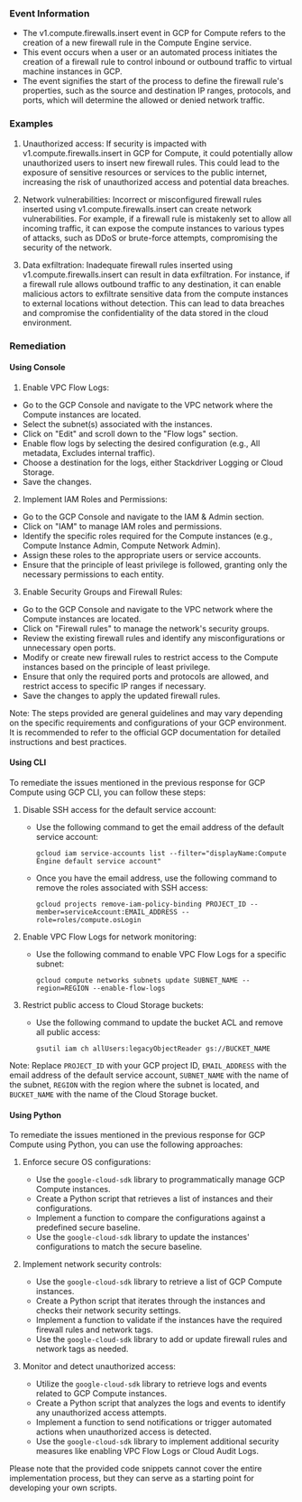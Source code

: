 
### Event Information

- The v1.compute.firewalls.insert event in GCP for Compute refers to the creation of a new firewall rule in the Compute Engine service.
- This event occurs when a user or an automated process initiates the creation of a firewall rule to control inbound or outbound traffic to virtual machine instances in GCP.
- The event signifies the start of the process to define the firewall rule's properties, such as the source and destination IP ranges, protocols, and ports, which will determine the allowed or denied network traffic.


### Examples

1. Unauthorized access: If security is impacted with v1.compute.firewalls.insert in GCP for Compute, it could potentially allow unauthorized users to insert new firewall rules. This could lead to the exposure of sensitive resources or services to the public internet, increasing the risk of unauthorized access and potential data breaches.

2. Network vulnerabilities: Incorrect or misconfigured firewall rules inserted using v1.compute.firewalls.insert can create network vulnerabilities. For example, if a firewall rule is mistakenly set to allow all incoming traffic, it can expose the compute instances to various types of attacks, such as DDoS or brute-force attempts, compromising the security of the network.

3. Data exfiltration: Inadequate firewall rules inserted using v1.compute.firewalls.insert can result in data exfiltration. For instance, if a firewall rule allows outbound traffic to any destination, it can enable malicious actors to exfiltrate sensitive data from the compute instances to external locations without detection. This can lead to data breaches and compromise the confidentiality of the data stored in the cloud environment.

### Remediation

#### Using Console

1. Enable VPC Flow Logs:
- Go to the GCP Console and navigate to the VPC network where the Compute instances are located.
- Select the subnet(s) associated with the instances.
- Click on "Edit" and scroll down to the "Flow logs" section.
- Enable flow logs by selecting the desired configuration (e.g., All metadata, Excludes internal traffic).
- Choose a destination for the logs, either Stackdriver Logging or Cloud Storage.
- Save the changes.

2. Implement IAM Roles and Permissions:
- Go to the GCP Console and navigate to the IAM & Admin section.
- Click on "IAM" to manage IAM roles and permissions.
- Identify the specific roles required for the Compute instances (e.g., Compute Instance Admin, Compute Network Admin).
- Assign these roles to the appropriate users or service accounts.
- Ensure that the principle of least privilege is followed, granting only the necessary permissions to each entity.

3. Enable Security Groups and Firewall Rules:
- Go to the GCP Console and navigate to the VPC network where the Compute instances are located.
- Click on "Firewall rules" to manage the network's security groups.
- Review the existing firewall rules and identify any misconfigurations or unnecessary open ports.
- Modify or create new firewall rules to restrict access to the Compute instances based on the principle of least privilege.
- Ensure that only the required ports and protocols are allowed, and restrict access to specific IP ranges if necessary.
- Save the changes to apply the updated firewall rules.

Note: The steps provided are general guidelines and may vary depending on the specific requirements and configurations of your GCP environment. It is recommended to refer to the official GCP documentation for detailed instructions and best practices.

#### Using CLI

To remediate the issues mentioned in the previous response for GCP Compute using GCP CLI, you can follow these steps:

1. Disable SSH access for the default service account:
   - Use the following command to get the email address of the default service account:
     ```
     gcloud iam service-accounts list --filter="displayName:Compute Engine default service account"
     ```
   - Once you have the email address, use the following command to remove the roles associated with SSH access:
     ```
     gcloud projects remove-iam-policy-binding PROJECT_ID --member=serviceAccount:EMAIL_ADDRESS --role=roles/compute.osLogin
     ```

2. Enable VPC Flow Logs for network monitoring:
   - Use the following command to enable VPC Flow Logs for a specific subnet:
     ```
     gcloud compute networks subnets update SUBNET_NAME --region=REGION --enable-flow-logs
     ```

3. Restrict public access to Cloud Storage buckets:
   - Use the following command to update the bucket ACL and remove all public access:
     ```
     gsutil iam ch allUsers:legacyObjectReader gs://BUCKET_NAME
     ```

Note: Replace `PROJECT_ID` with your GCP project ID, `EMAIL_ADDRESS` with the email address of the default service account, `SUBNET_NAME` with the name of the subnet, `REGION` with the region where the subnet is located, and `BUCKET_NAME` with the name of the Cloud Storage bucket.

#### Using Python

To remediate the issues mentioned in the previous response for GCP Compute using Python, you can use the following approaches:

1. Enforce secure OS configurations:
   - Use the `google-cloud-sdk` library to programmatically manage GCP Compute instances.
   - Create a Python script that retrieves a list of instances and their configurations.
   - Implement a function to compare the configurations against a predefined secure baseline.
   - Use the `google-cloud-sdk` library to update the instances' configurations to match the secure baseline.

2. Implement network security controls:
   - Use the `google-cloud-sdk` library to retrieve a list of GCP Compute instances.
   - Create a Python script that iterates through the instances and checks their network security settings.
   - Implement a function to validate if the instances have the required firewall rules and network tags.
   - Use the `google-cloud-sdk` library to add or update firewall rules and network tags as needed.

3. Monitor and detect unauthorized access:
   - Utilize the `google-cloud-sdk` library to retrieve logs and events related to GCP Compute instances.
   - Create a Python script that analyzes the logs and events to identify any unauthorized access attempts.
   - Implement a function to send notifications or trigger automated actions when unauthorized access is detected.
   - Use the `google-cloud-sdk` library to implement additional security measures like enabling VPC Flow Logs or Cloud Audit Logs.

Please note that the provided code snippets cannot cover the entire implementation process, but they can serve as a starting point for developing your own scripts.

